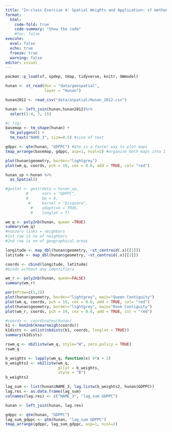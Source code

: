 ```yaml
---
title: "In-class Exercise 4: Spatial Weights and Application: sf methods"
format: 
  html:
    code-fold: true
    code-summary: "Show the code"
    #toc: false
execute: 
  eval: false
  echo: true
  freeze: true
  warning: false
editor: visual
---
```


```r
pacman::p_load(sf, spdep, tmap, tidyverse, knitr, GWmodel)
```

```r
hunan <- st_read(dsn = "data/geospatial", 
                 layer = "Hunan")
```

```r
hunan2012 <- read_csv("data/aspatial/Hunan_2012.csv")
```

```r
hunan <- left_join(hunan,hunan2012)%>%
  select(1:4, 7, 15)
```

```r
#| fig: 
basemap <- tm_shape(hunan) +
  tm_polygons() +
  tm_text("NAME_3", size=0.5) #size of text 

gdppc <- qtm(hunan, "GDPPC") #qtm is a faster way to plot maps 
tmap_arrange(basemap, gdppc, asp=1, ncol=2) #organise both maps into 1 row 2 columns
```

```r
plot(hunan$geometry, border="lightgrey")
plot(wm_q, coords, pch = 19, cex = 0.6, add = TRUE, col= "red")
```

```r
hunan_sp <-hunan %>%
  as_Spatial()
```

```r
#gwstat <- gwss(data = hunan_sp,
         #      vars = "GDPPC",
         #      bw = 6,
          #     kernel = "bisquare",
           #    adaptive = TRUE,
           #    longlat = T)
```

```r
wm_q <- poly2nb(hunan, queen =TRUE)
summary(wm_q)
#nonzero links = neighbors
#1st row is no of neighbors
#2nd row is no of geographical areas
```

```r
longitude <- map_dbl(hunan$geometry, ~st_centroid(.x)[[1]])
latitude <- map_dbl(hunan$geometry, ~st_centroid(.x)[[2]])
```

```r
coords <- cbind(longitude, latitude)
#binds without any identifiers
```

```r
wm_r <- poly2nb(hunan, queen=FALSE)
summary(wm_r)
```

```r
par(mfrow=c(1,2))
plot(hunan$geometry, border="lightgrey", main="Queen Contiguity")
plot(wm_q, coords, pch = 19, cex = 0.6, add = TRUE, col= "red")
plot(hunan$geometry, border="lightgrey", main="Rook Contiguity")
plot(wm_r, coords, pch = 19, cex = 0.6, add = TRUE, col = "red")
```

```r
#coords <- coordinates(hunan)
k1 <- knn2nb(knearneigh(coords))
k1dists <- unlist(nbdists(k1, coords, longlat = TRUE))
summary(k1dists)
```

```r
rswm_q <- nb2listw(wm_q, style="W", zero.policy = TRUE)
rswm_q
```

```r
b_weights <- lapply(wm_q, function(x) 0*x + 1)
b_weights2 <- nb2listw(wm_q, 
                       glist = b_weights, 
                       style = "B")
b_weights2
```

```r
lag_sum <- list(hunan$NAME_3, lag.listw(b_weights2, hunan$GDPPC))
lag.res <- as.data.frame(lag_sum)
colnames(lag.res) <- c("NAME_3", "lag_sum GDPPC")
```

```r
hunan <- left_join(hunan, lag.res)
```

```r
gdppc <- qtm(hunan, "GDPPC")
lag_sum_gdppc <- qtm(hunan, "lag_sum GDPPC")
tmap_arrange(gdppc, lag_sum_gdppc, asp=1, ncol=2)
```
